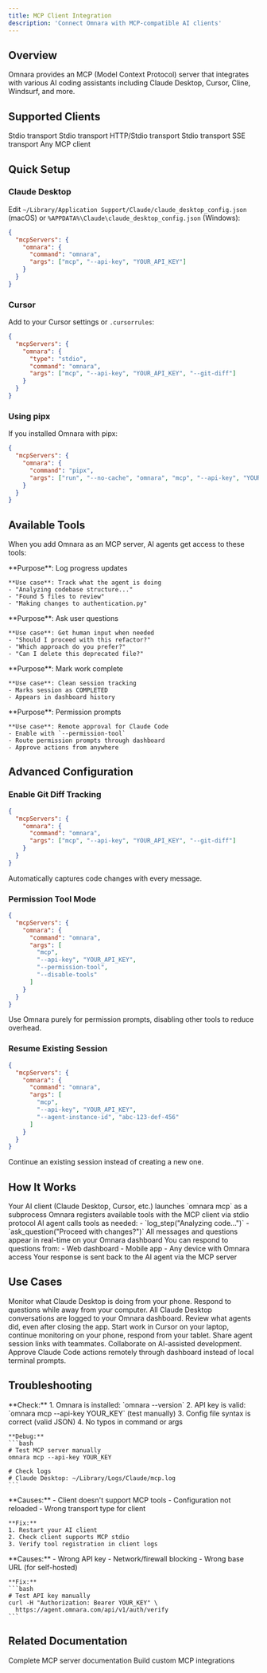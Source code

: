 ```yaml
---
title: MCP Client Integration
description: 'Connect Omnara with MCP-compatible AI clients'
---
```


## Overview

Omnara provides an MCP (Model Context Protocol) server that integrates with various AI coding assistants including Claude Desktop, Cursor, Cline, Windsurf, and more.

## Supported Clients

<CardGroup cols={3}>
  <Card title="Claude Desktop" icon="desktop">
    Stdio transport
  </Card>
  <Card title="Claude Code" icon="terminal">
    Stdio transport
  </Card>
  <Card title="Cursor" icon="code">
    HTTP/Stdio transport
  </Card>
  <Card title="Cline" icon="robot">
    Stdio transport
  </Card>
  <Card title="Windsurf" icon="wind">
    SSE transport
  </Card>
  <Card title="Custom" icon="plug">
    Any MCP client
  </Card>
</CardGroup>

## Quick Setup

### Claude Desktop

Edit `~/Library/Application Support/Claude/claude_desktop_config.json` (macOS) or `%APPDATA%\Claude\claude_desktop_config.json` (Windows):

```json
{
  "mcpServers": {
    "omnara": {
      "command": "omnara",
      "args": ["mcp", "--api-key", "YOUR_API_KEY"]
    }
  }
}
```

### Cursor

Add to your Cursor settings or `.cursorrules`:

```json
{
  "mcpServers": {
    "omnara": {
      "type": "stdio",
      "command": "omnara",
      "args": ["mcp", "--api-key", "YOUR_API_KEY", "--git-diff"]
    }
  }
}
```

### Using pipx

If you installed Omnara with pipx:

```json
{
  "mcpServers": {
    "omnara": {
      "command": "pipx",
      "args": ["run", "--no-cache", "omnara", "mcp", "--api-key", "YOUR_API_KEY"]
    }
  }
}
```

## Available Tools

When you add Omnara as an MCP server, AI agents get access to these tools:

<Tabs>
  <Tab title="log_step">
    **Purpose**: Log progress updates

    **Use case**: Track what the agent is doing
    - "Analyzing codebase structure..."
    - "Found 5 files to review"
    - "Making changes to authentication.py"
  </Tab>

  <Tab title="ask_question">
    **Purpose**: Ask user questions

    **Use case**: Get human input when needed
    - "Should I proceed with this refactor?"
    - "Which approach do you prefer?"
    - "Can I delete this deprecated file?"
  </Tab>

  <Tab title="end_session">
    **Purpose**: Mark work complete

    **Use case**: Clean session tracking
    - Marks session as COMPLETED
    - Appears in dashboard history
  </Tab>

  <Tab title="approve (optional)">
    **Purpose**: Permission prompts

    **Use case**: Remote approval for Claude Code
    - Enable with `--permission-tool`
    - Route permission prompts through dashboard
    - Approve actions from anywhere
  </Tab>
</Tabs>

## Advanced Configuration

### Enable Git Diff Tracking

```json
{
  "mcpServers": {
    "omnara": {
      "command": "omnara",
      "args": ["mcp", "--api-key", "YOUR_API_KEY", "--git-diff"]
    }
  }
}
```

Automatically captures code changes with every message.

### Permission Tool Mode

```json
{
  "mcpServers": {
    "omnara": {
      "command": "omnara",
      "args": [
        "mcp",
        "--api-key", "YOUR_API_KEY",
        "--permission-tool",
        "--disable-tools"
      ]
    }
  }
}
```

Use Omnara purely for permission prompts, disabling other tools to reduce overhead.

### Resume Existing Session

```json
{
  "mcpServers": {
    "omnara": {
      "command": "omnara",
      "args": [
        "mcp",
        "--api-key", "YOUR_API_KEY",
        "--agent-instance-id", "abc-123-def-456"
      ]
    }
  }
}
```

Continue an existing session instead of creating a new one.

## How It Works

<Steps>
  <Step title="Client Starts MCP Server">
    Your AI client (Claude Desktop, Cursor, etc.) launches `omnara mcp` as a subprocess
  </Step>

  <Step title="Tools Registered">
    Omnara registers available tools with the MCP client via stdio protocol
  </Step>

  <Step title="Agent Uses Tools">
    AI agent calls tools as needed:
    - `log_step("Analyzing code...")`
    - `ask_question("Proceed with changes?")`
  </Step>

  <Step title="Synced to Dashboard">
    All messages and questions appear in real-time on your Omnara dashboard
  </Step>

  <Step title="User Responds">
    You can respond to questions from:
    - Web dashboard
    - Mobile app
    - Any device with Omnara access
  </Step>

  <Step title="Response Delivered">
    Your response is sent back to the AI agent via the MCP server
  </Step>
</Steps>

## Use Cases

<AccordionGroup>
  <Accordion title="Mobile Oversight" icon="mobile">
    Monitor what Claude Desktop is doing from your phone. Respond to questions while away from your computer.
  </Accordion>

  <Accordion title="Session History" icon="clock-rotate-left">
    All Claude Desktop conversations are logged to your Omnara dashboard. Review what agents did, even after closing the app.
  </Accordion>

  <Accordion title="Multi-Device Control" icon="devices">
    Start work in Cursor on your laptop, continue monitoring on your phone, respond from your tablet.
  </Accordion>

  <Accordion title="Team Visibility" icon="users">
    Share agent session links with teammates. Collaborate on AI-assisted development.
  </Accordion>

  <Accordion title="Remote Permissions" icon="shield">
    Approve Claude Code actions remotely through dashboard instead of local terminal prompts.
  </Accordion>
</AccordionGroup>

## Troubleshooting

<AccordionGroup>
  <Accordion title="MCP server not connecting">
    **Check:**
    1. Omnara is installed: `omnara --version`
    2. API key is valid: `omnara mcp --api-key YOUR_KEY` (test manually)
    3. Config file syntax is correct (valid JSON)
    4. No typos in command or args

    **Debug:**
    ```bash
    # Test MCP server manually
    omnara mcp --api-key YOUR_KEY

    # Check logs
    # Claude Desktop: ~/Library/Logs/Claude/mcp.log
    ```
  </Accordion>

  <Accordion title="Tools not appearing">
    **Causes:**
    - Client doesn't support MCP tools
    - Configuration not reloaded
    - Wrong transport type for client

    **Fix:**
    1. Restart your AI client
    2. Check client supports MCP stdio
    3. Verify tool registration in client logs
  </Accordion>

  <Accordion title="Messages not in dashboard">
    **Causes:**
    - Wrong API key
    - Network/firewall blocking
    - Wrong base URL (for self-hosted)

    **Fix:**
    ```bash
    # Test API key manually
    curl -H "Authorization: Bearer YOUR_KEY" \
      https://agent.omnara.com/api/v1/auth/verify
    ```
  </Accordion>
</AccordionGroup>

## Related Documentation

<CardGroup cols={2}>
  <Card title="omnara mcp Command" href="/cli/commands/mcp">
    Complete MCP server documentation
  </Card>
  <Card title="Python SDK" href="/api/sdk">
    Build custom MCP integrations
  </Card>
</CardGroup>
